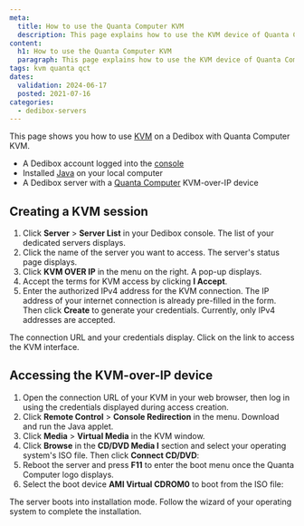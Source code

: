 ```yaml
---
meta:
  title: How to use the Quanta Computer KVM
  description: This page explains how to use the KVM device of Quanta Computer servers on Scaleway dedicated servers
content:
  h1: How to use the Quanta Computer KVM
  paragraph: This page explains how to use the KVM device of Quanta Computer servers on Scaleway dedicated servers
tags: kvm quanta qct
dates:
  validation: 2024-06-17
  posted: 2021-07-16
categories:
  - dedibox-servers
---
```


This page shows you how to use [KVM](/dedibox/kvm-over-ip/concepts/#kvm-over-ip/) on a Dedibox with Quanta Computer KVM.

<Macro id="requirements" />

- A Dedibox account logged into the [console](https://console.online.net/)
- Installed [Java](https://www.java.com/en/download/help/download_options.html/) on your local computer
- A Dedibox server with a [Quanta Computer](https://www.qct.io/) KVM-over-IP device

## Creating a KVM session

1. Click **Server** > **Server List** in your Dedibox console. The list of your dedicated servers displays.
2. Click the name of the server you want to access. The server's status page displays.
3. Click **KVM OVER IP** in the menu on the right. A pop-up displays.
    <Lightbox src="scaleway_KVM.webp" alt="" />
4. Accept the terms for KVM access by clicking **I Accept**.
5. Enter the authorized IPv4 address for the KVM connection. The IP address of your internet connection is already pre-filled in the form. Then click **Create** to generate your credentials.
    <Message type="note">
      Currently, only IPv4 addresses are accepted.
    </Message>

The connection URL and your credentials display. Click on the link to access the KVM interface.

## Accessing the KVM-over-IP device

1. Open the connection URL of your KVM in your web browser, then log in using the credentials displayed during access creation.
2. Click **Remote Control** > **Console Redirection** in the menu. Download and run the Java applet.
    <Lightbox src="scaleway_qct_console_redir.webp" alt="" />
3. Click **Media** > **Virtual Media** in the KVM window.
    <Lightbox src="scaleway_qct_virtual_media.webp" alt="" />
4. Click **Browse** in the **CD/DVD Media I** section and select your operating system's ISO file. Then click **Connect CD/DVD**:
    <Lightbox src="scaleway_qct_add_vm.webp" alt="" />
5. Reboot the server and press **F11** to enter the boot menu once the Quanta Computer logo displays.
6. Select the boot device **AMI Virtual CDROM0** to boot from the ISO file:
    <Lightbox src="scaleway_qct_boot_device.webp" alt="" />

The server boots into installation mode. Follow the wizard of your operating system to complete the installation.


